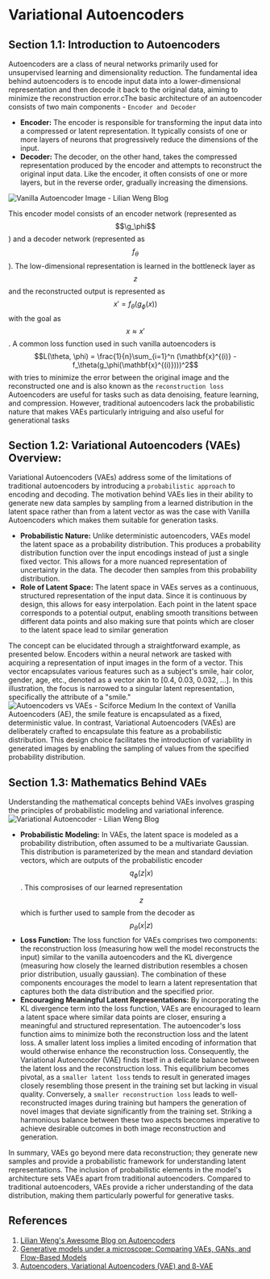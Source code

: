 # Variational Autoencoders

## Section 1.1: Introduction to Autoencoders
Autoencoders are a class of neural networks primarily used for unsupervised learning and dimensionality reduction. The fundamental idea behind autoencoders is to encode input data into a lower-dimensional representation and then decode it back to the original data, aiming to minimize the reconstruction error.cThe basic architecture of an autoencoder consists of two main components - `Encoder and Decoder`
* **Encoder:** The encoder is responsible for transforming the input data into a compressed or latent representation. It typically consists of one or more layers of neurons that progressively reduce the dimensions of the input.
* **Decoder:** The decoder, on the other hand, takes the compressed representation produced by the encoder and attempts to reconstruct the original input data. Like the encoder, it often consists of one or more layers, but in the reverse order, gradually increasing the dimensions.

![Vanilla Autoencoder Image - Lilian Weng Blog](https://lilianweng.github.io/posts/2018-08-12-vae/autoencoder-architecture.png)

This encoder model consists of an encoder network (represented as $$\g_\phi$$) and a decoder network (represented as $$f_\theta$$).
The low-dimensional representation is learned in the bottleneck layer as $$z$$ and the reconstructed output is represented as $$x'=f_\theta(g_\phi(x))$$ with the goal as $$x\approx x'$$. 
A common loss function used in such vanilla autoencoders is $$L(\theta, \phi) = \frac{1}{n}\sum_{i=1}^n (\mathbf{x}^{(i)} - f_\theta(g_\phi(\mathbf{x}^{(i)})))^2$$ with tries to minimize the error between the original image and the reconstructed one and is also known as the `reconstruction loss`
Autoencoders are useful for tasks such as data denoising, feature learning, and compression. However, traditional autoencoders lack the probabilistic nature that makes VAEs particularly intriguing and also useful for generational tasks

## Section 1.2: Variational Autoencoders (VAEs) Overview:
Variational Autoencoders (VAEs) address some of the limitations of traditional autoencoders by introducing a `probabilistic approach` to encoding and decoding. The motivation behind VAEs lies in their ability to generate new data samples by sampling from a learned distribution in the latent space rather than from a latent vector as was the case with Vanilla Autoencoders which makes them suitable for generation tasks.
* **Probabilistic Nature:** Unlike deterministic autoencoders, VAEs model the latent space as a probability distribution. This produces a probability distribution function over the input encodings instead of just a single fixed vector. This allows for a more nuanced representation of uncertainty in the data. The decoder then samples from this probability distribution.
* **Role of Latent Space:** The latent space in VAEs serves as a continuous, structured representation of the input data. Since it is continuous by design, this allows for easy interpolation. Each point in the latent space corresponds to a potential output, enabling smooth transitions between different data points and also making sure that points which are closer to the latent space lead to similar generation

The concept can be elucidated through a straightforward example, as presented below. Encoders within a neural network are tasked with acquiring a representation of input images in the form of a vector. This vector encapsulates various features such as a subject's smile, hair color, gender, age, etc., denoted as a vector akin to [0.4, 0.03, 0.032, ...]. In this illustration, the focus is narrowed to a singular latent representation, specifically the attribute of a "smile."
![Autoencoders vs VAEs - Sciforce Medium](https://miro.medium.com/v2/resize:fit:786/format:webp/0*FODurdX4jiWz5bKS)
In the context of Vanilla Autoencoders (AE), the smile feature is encapsulated as a fixed, deterministic value. In contrast, Variational Autoencoders (VAEs) are deliberately crafted to encapsulate this feature as a probabilistic distribution. This design choice facilitates the introduction of variability in generated images by enabling the sampling of values from the specified probability distribution.

## Section 1.3: Mathematics Behind VAEs
Understanding the mathematical concepts behind VAEs involves grasping the principles of probabilistic modeling and variational inference.
![Variational Autoencoder - Lilian Weng Blog](https://lilianweng.github.io/posts/2018-08-12-vae/vae-gaussian.png)
* **Probabilistic Modeling:** In VAEs, the latent space is modeled as a probability distribution, often assumed to be a multivariate Gaussian. This distribution is parameterized by the mean and standard deviation vectors, which are outputs of the probabilistic encoder $$q_\phi(z|x)$$. This comprosises of our learned representation $$z$$ which is further used to sample from the decoder as $$p_\theta(x|z)$$
* **Loss Function:** The loss function for VAEs comprises two components: the reconstruction loss (measuring how well the model reconstructs the input) similar to the vanilla autoencoders and the KL divergence (measuring how closely the learned distribution resembles a chosen prior distribution, usually gaussian). The combination of these components encourages the model to learn a latent representation that captures both the data distribution and the specified prior.
* **Encouraging Meaningful Latent Representations:** By incorporating the KL divergence term into the loss function, VAEs are encouraged to learn a latent space where similar data points are closer, ensuring a meaningful and structured representation. The autoencoder's loss function aims to minimize both the reconstruction loss and the latent loss. A smaller latent loss implies a limited encoding of information that would otherwise enhance the reconstruction loss. Consequently, the Variational Autoencoder (VAE) finds itself in a delicate balance between the latent loss and the reconstruction loss. This equilibrium becomes pivotal, as a `smaller latent loss` tends to result in generated images closely resembling those present in the training set but lacking in visual quality. Conversely, a `smaller reconstruction loss` leads to well-reconstructed images during training but hampers the generation of novel images that deviate significantly from the training set. Striking a harmonious balance between these two aspects becomes imperative to achieve desirable outcomes in both image reconstruction and generation.

In summary, VAEs go beyond mere data reconstruction; they generate new samples and provide a probabilistic framework for understanding latent representations. The inclusion of probabilistic elements in the model's architecture sets VAEs apart from traditional autoencoders. Compared to traditional autoencoders, VAEs provide a richer understanding of the data distribution, making them particularly powerful for generative tasks.

## References
1. [Lilian Weng's Awesome Blog on Autoencoders](https://lilianweng.github.io/posts/2018-08-12-vae/)
2. [Generative models under a microscope: Comparing VAEs, GANs, and Flow-Based Models](https://medium.com/sciforce/generative-models-under-a-microscope-comparing-vaes-gans-and-flow-based-models-344f20085d83)
3. [Autoencoders, Variational Autoencoders (VAE) and β-VAE](https://medium.com/@rushikesh.shende/autoencoders-variational-autoencoders-vae-and-%CE%B2-vae-ceba9998773d)





